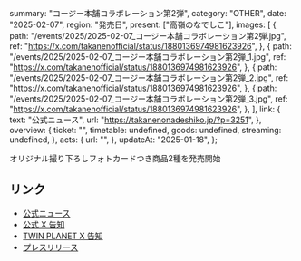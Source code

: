   summary: "コージー本舗コラボレーション第2弾",
  category: "OTHER",
  date: "2025-02-07",
  region: "発売日",
  present: ["高嶺のなでしこ"],
  images: [
    {
      path: "/events/2025/2025-02-07_コージー本舗コラボレーション第2弾.jpg",
      ref: "https://x.com/takanenofficial/status/1880136974981623926",
    },
    {
      path: "/events/2025/2025-02-07_コージー本舗コラボレーション第2弾_1.jpg",
      ref: "https://x.com/takanenofficial/status/1880136974981623926",
    },
    {
      path: "/events/2025/2025-02-07_コージー本舗コラボレーション第2弾_2.jpg",
      ref: "https://x.com/takanenofficial/status/1880136974981623926",
    },
    {
      path: "/events/2025/2025-02-07_コージー本舗コラボレーション第2弾_3.jpg",
      ref: "https://x.com/takanenofficial/status/1880136974981623926",
    },
  ],
  link: {
    text: "公式ニュース",
    url: "https://takanenonadeshiko.jp/?p=3251",
  },
  overview: {
    ticket: "",
    timetable: undefined,
    goods: undefined,
    streaming: undefined,
  },
  acts: {
    url: "",
  },
  updateAt: "2025-01-18",
};

オリジナル撮り下ろしフォトカードつき商品2種を発売開始

## リンク

- [公式ニュース](https://takanenonadeshiko.jp/?p=3251)
- [公式 X 告知](https://x.com/takanenofficial/status/1880136974981623926)
- [TWIN PLANET X 告知](https://x.com/TP_official_/status/1880132995803492469)
- [プレスリリース](https://prtimes.jp/main/html/rd/p/000000706.000025517.html)
